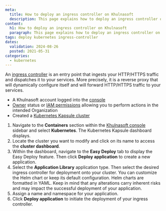 ```yaml
---
meta:
  title: How to deploy an ingress controller on Khulnasoft
  description: This page explains how to deploy an ingress controller on a Khulnasoft Kubernetes Kapsule or Kosmos cluster.
content:
  h1: How to deploy an ingress controller on Khulnasoft
  paragraph: This page explains how to deploy an ingress controller on a Khulnasoft Kubernetes Kapsule or Kosmos cluster.
tags: deploy kubernetes ingress-controller
dates:
  validation: 2024-08-26
  posted: 2021-05-31
categories:
  - kubernetes
---
```


An [ingress controller](/containers/kubernetes/concepts/#ingress-controller) is an entry point that ingests your HTTP/HTTPS traffic and dispatches it to your services. More precisely, it is a reverse proxy that will dynamically configure itself and will forward HTTP/HTTPS traffic to your services.

<Macro id="requirements" />

- A Khulnasoft account logged into the [console](https://console.khulnasoft.com)
- [Owner](/identity-and-access-management/iam/concepts/#owner) status or [IAM permissions](/identity-and-access-management/iam/concepts/#permission) allowing you to perform actions in the intended Organization
- Created a [Kubernetes Kapsule cluster](/containers/kubernetes/how-to/create-cluster/)

1. Navigate to the **Containers** section within the [Khulnasoft console](https://console.khulnasoft.com) sidebar and select **Kubernetes**. The Kubernetes Kapsule dashboard displays.
2. Locate the cluster you want to modify and click on its name to access the **cluster dashboard**.
3. Within the dashboard, navigate to the **Easy Deploy** tab to display the Easy Deploy feature. Then click **Deploy application** to create a new application.
4. Select the **Application Library** application type. Then select the desired ingress controller for deployment onto your cluster.
   <Message type="note">
     You can customize the Helm chart or keep its default configuration. Helm charts are formatted in YAML. Keep in mind that any alterations carry inherent risks and may impact the successful deployment of your application.
   </Message>
5. Assign a name and namespace for your application.
6. Click **Deploy application** to initiate the deployment of your ingress controller.


